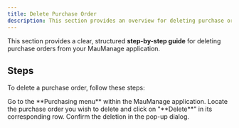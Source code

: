 ```yaml
---
title: Delete Purchase Order
description: This section provides an overview for deleting purchase orders.
---
```


This section provides a clear, structured **step-by-step guide** for deleting purchase orders from your MauManage application.

## Steps

To delete a purchase order, follow these steps:

<Step>
  <StepItem title="Navigate to Purchasing Menu">
    Go to the **Purchasing menu** within the MauManage application.
  </StepItem>

  <StepItem title="Select Order to Delete">
    Locate the purchase order you wish to delete and click on "**Delete**" in its corresponding row.
  </StepItem>

  <StepItem title="Confirm Deletion">
    Confirm the deletion in the pop-up dialog.
  </StepItem>
</Step>